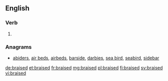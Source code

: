 ==English==

===Verb===
{{head|en|verb form}}

# {{en-past of|braise}}

===Anagrams===
* [[abiders#English|abiders]], [[air beds#English|air beds]], [[airbeds#English|airbeds]], [[barside#English|barside]], [[darbies#English|darbies]], [[sea bird#English|sea bird]], [[seabird#English|seabird]], [[sidebar#English|sidebar]]

[[de:braised]]
[[et:braised]]
[[fr:braised]]
[[mg:braised]]
[[pl:braised]]
[[fi:braised]]
[[sv:braised]]
[[vi:braised]]